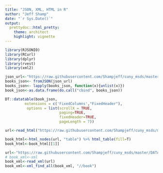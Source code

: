 ```yaml
---
title: "JSON, XML, HTML in R"
author: "Jeff Shamp"
date: "`r Sys.Date()`"
output:
  prettydoc::html_pretty:
    theme: architect
    highlight: vignette
---
```


```r
library(RJSONIO)
library(RCurl)
library(dplyr)
library(rvest)
library(xml2)
```


```r
json_url<-"https://raw.githubusercontent.com/Shampjeff/cuny_msds/master/DATA_607/HW/HW5/books.json"
books_json<- fromJSON(json_url)
books_json<- lapply(books_json, function(x){unlist(x)})
book_json<-as.data.frame(do.call("cbind", books_json))
```

```r
DT::datatable(book_json,
         extensions = c('FixedColumns',"FixedHeader"),
          options = list(scrollX = TRUE,
                         paging=TRUE,
                         fixedHeader=TRUE,
                         pageLength = 7))
```


```r
url<-read_html("https://raw.githubusercontent.com/Shampjeff/cuny_msds/master/DATA_607/HW/HW5/booksd.html")

book_html<-html_nodes(url, "table") %>% html_table(fill=T) 
book_html<-book_html[[1]]
```



```r
url<-"https://raw.githubusercontent.com/Shampjeff/cuny_msds/master/DATA_607/HW/HW5/books.xml"
# book_xml<-xml
book_xml<-read_xml(url)
book_xml<-xml_find_all(book_xml, "//book")
```

```r

```







